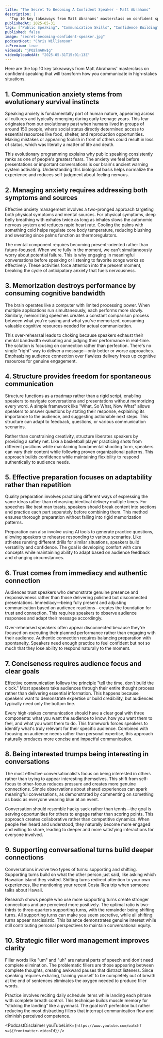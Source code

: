 ```yaml
---
title: "The Secret To Becoming A Confident Speaker - Matt Abrahams"
description: |
  "Top 10 key takeaways from Matt Abrahams' masterclass on confident speaking that will transform how you communicate in high-stakes situations."
publishedAt: 2025-05-31
tags: ["Public Speaking", "Communication Skills", "Confidence Building"]
published: false
image: "secret-becoming-confident-speaker.jpg"
podcastHost: "Chris Williamson"
isPremium: true
videoId: "jPO2lmAKwIg"
videoUploadedAt: "2025-05-31T15:01:13Z"
---
```



<PodcastSummaryPageLayout frontmatter={frontmatter}>
Here are the top 10 key takeaways from Matt Abrahams' masterclass on confident speaking that will transform how you communicate in high-stakes situations.

## 1. Communication anxiety stems from evolutionary survival instincts

Speaking anxiety is fundamentally part of human nature, appearing across all cultures and typically emerging during early teenage years. This fear originates from our evolutionary past when humans lived in groups of around 150 people, where social status directly determined access to essential resources like food, shelter, and reproduction opportunities. Making mistakes or appearing foolish in front of others could result in loss of status, which was literally a matter of life and death.

This evolutionary programming explains why public speaking consistently ranks as one of people's greatest fears. The anxiety we feel before presentations or important conversations is our brain's ancient warning system activating. Understanding this biological basis helps normalize the experience and reduces self-judgment about feeling nervous.

## 2. Managing anxiety requires addressing both symptoms and sources

Effective anxiety management involves a two-pronged approach targeting both physical symptoms and mental sources. For physical symptoms, deep belly breathing with exhales twice as long as inhales slows the autonomic nervous system and reduces rapid heart rate. Cooling the palms with something cold helps regulate core body temperature, reducing blushing and sweating since palms function as thermoregulators.

The mental component requires becoming present-oriented rather than future-focused. When we're fully in the moment, we can't simultaneously worry about potential failure. This is why engaging in meaningful conversations before speaking or listening to favorite songs works so effectively. These activities force attention into the present moment, breaking the cycle of anticipatory anxiety that fuels nervousness.

## 3. Memorization destroys performance by consuming cognitive bandwidth

The brain operates like a computer with limited processing power. When multiple applications run simultaneously, each performs more slowly. Similarly, memorizing speeches creates a constant comparison process between what you're saying and what you've memorized, consuming valuable cognitive resources needed for actual communication.

This over-rehearsal leads to choking because speakers exhaust their mental bandwidth evaluating and judging their performance in real-time. The solution is focusing on connection rather than perfection. There's no single "right" way to deliver a message—only better or worse approaches. Emphasizing audience connection over flawless delivery frees up cognitive resources for genuine engagement.

## 4. Structure provides freedom for spontaneous communication

Structure functions as a roadmap rather than a rigid script, enabling speakers to navigate conversations and presentations without memorizing every word. A simple framework like "What, So What, Now What" allows speakers to answer questions by stating their response, explaining its importance to the audience, and suggesting actionable next steps. This structure can adapt to feedback, questions, or various communication scenarios.

Rather than constraining creativity, structure liberates speakers by providing a safety net. Like a basketball player practicing shots from different positions while maintaining fundamental shooting form, speakers can vary their content while following proven organizational patterns. This approach builds confidence while maintaining flexibility to respond authentically to audience needs.

## 5. Effective preparation focuses on adaptability rather than repetition

Quality preparation involves practicing different ways of expressing the same ideas rather than rehearsing identical delivery multiple times. For speeches like best man toasts, speakers should break content into sections and practice each part separately before combining them. This method ensures thorough preparation without falling into rigid memorization patterns.

Preparation can also involve using AI tools to generate practice questions, allowing speakers to rehearse responding to various scenarios. Like athletes running different drills for similar situations, speakers build versatility and confidence. The goal is developing comfort with core concepts while maintaining ability to adapt based on audience feedback and changing circumstances.

## 6. Trust comes from immediacy and authentic connection

Audiences trust speakers who demonstrate genuine presence and responsiveness rather than those delivering polished but disconnected presentations. Immediacy—being fully present and adjusting communication based on audience reactions—creates the foundation for trust and connection. This requires speakers to observe audience responses and adapt their message accordingly.

Over-rehearsed speakers often appear disconnected because they're focused on executing their planned performance rather than engaging with their audience. Authentic connection requires balancing preparation with spontaneity. Speakers need enough practice to feel confident but not so much that they lose ability to respond naturally to the moment.

## 7. Conciseness requires audience focus and clear goals

Effective communication follows the principle "tell the time, don't build the clock." Most speakers take audiences through their entire thought process rather than delivering essential information. This happens because speakers want to demonstrate expertise or build credibility, but audiences typically need only the bottom line.

Every high-stakes communication should have a clear goal with three components: what you want the audience to know, how you want them to feel, and what you want them to do. This framework forces speakers to identify what's truly relevant for their specific audience. Combined with focusing on audience needs rather than personal expertise, this approach naturally produces more concise and impactful communication.

## 8. Being interested trumps being interesting in conversations

The most effective conversationalists focus on being interested in others rather than trying to appear interesting themselves. This shift from self-focus to other-focus reduces pressure and creates more genuine connections. Simple observations about shared experiences can spark meaningful conversations, as demonstrated by commenting on something as basic as everyone wearing blue at an event.

Conversation should resemble hacky sack rather than tennis—the goal is serving opportunities for others to engage rather than scoring points. This approach creates collaborative rather than competitive dynamics. When people feel heard and understood, they naturally become more engaged and willing to share, leading to deeper and more satisfying interactions for everyone involved.

## 9. Supporting conversational turns build deeper connections

Conversations involve two types of turns: supporting and shifting. Supporting turns build on what the other person just said, like asking which Hawaiian island they visited. Shifting turns redirect attention to your own experiences, like mentioning your recent Costa Rica trip when someone talks about Hawaii.

Research shows people who use more supporting turns create stronger connections and are perceived more positively. The optimal ratio is two-thirds to three-quarters supporting turns, with the remainder being shifting turns. All supporting turns can make you seem secretive, while all shifting turns appear narcissistic. This balance demonstrates genuine interest while still contributing personal perspectives to maintain conversational equity.

## 10. Strategic filler word management improves clarity

Filler words like "um" and "uh" are natural parts of speech and don't need complete elimination. The problematic fillers are those appearing between complete thoughts, creating awkward pauses that distract listeners. Since speaking requires exhaling, training yourself to be completely out of breath at the end of sentences eliminates the oxygen needed to produce filler words.

Practice involves reciting daily schedule items while landing each phrase with complete breath control. This technique builds muscle memory for "sticking the landing" like a gymnast. The goal isn't perfection but rather reducing the most distracting fillers that interrupt communication flow and diminish perceived competence.

<PodcastDisclaimer
  youTubeLink={`https://www.youtube.com/watch?v=${frontmatter.videoId}`}
/>

</PodcastSummaryPageLayout>

